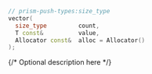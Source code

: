 ```cpp
// prism-push-types:size_type
vector(
  size_type         count,
  T const&          value,
  Allocator const&  alloc = Allocator()
);
```

{/* Optional description here  */}